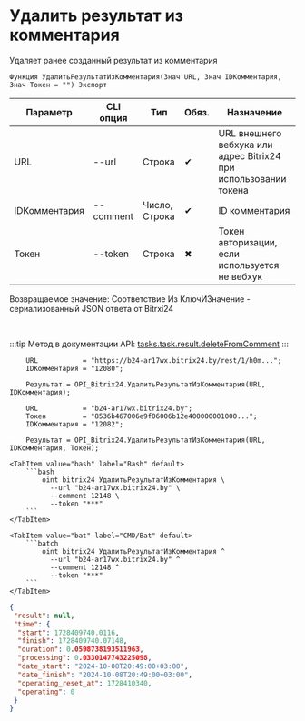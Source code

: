 ﻿---
sidebar_position: 8
---


# Удалить результат из комментария
 Удаляет ранее созданный результат из комментария



`Функция УдалитьРезультатИзКомментария(Знач URL, Знач IDКомментария, Знач Токен = "") Экспорт`

  | Параметр | CLI опция | Тип | Обяз. | Назначение |
  |-|-|-|-|-|
  | URL | --url | Строка | &#x2714; | URL внешнего вебхука или адрес Bitrix24 при использовании токена |
  | IDКомментария | --comment | Число, Строка | &#x2714; | ID комментария |
  | Токен | --token | Строка | &#x2716; | Токен авторизации, если используется не вебхук |

  
  Возвращаемое значение:   Соответствие Из КлючИЗначение - сериализованный JSON ответа от Bitrxi24

<br/>

:::tip
Метод в документации API: [tasks.task.result.deleteFromComment](https://dev.1c-bitrix.ru/rest_help/tasks/task/tasks/tasks_task_result_deleteFromComment.php)
:::
<br/>



```bsl title="Пример использования для 1С:Предприятие/OneScript"
    URL           = "https://b24-ar17wx.bitrix24.by/rest/1/h0m...";
    IDКомментария = "12080";

    Результат = OPI_Bitrix24.УдалитьРезультатИзКомментария(URL, IDКомментария);

    URL           = "b24-ar17wx.bitrix24.by";
    Токен         = "8536b467006e9f06006b12e400000001000...";
    IDКомментария = "12082";

    Результат = OPI_Bitrix24.УдалитьРезультатИзКомментария(URL, IDКомментария, Токен);
```
    

 <Tabs>
  
    <TabItem value="bash" label="Bash" default>
        ```bash
            oint bitrix24 УдалитьРезультатИзКомментария \
              --url "b24-ar17wx.bitrix24.by" \
              --comment 12148 \
              --token "***"
        ```
    </TabItem>
  
    <TabItem value="bat" label="CMD/Bat" default>
        ```batch
            oint bitrix24 УдалитьРезультатИзКомментария ^
              --url "b24-ar17wx.bitrix24.by" ^
              --comment 12148 ^
              --token "***"
        ```
    </TabItem>
</Tabs>


```json title="Результат"
{
 "result": null,
 "time": {
  "start": 1728409740.0116,
  "finish": 1728409740.07148,
  "duration": 0.0598738193511963,
  "processing": 0.0330147743225098,
  "date_start": "2024-10-08T20:49:00+03:00",
  "date_finish": "2024-10-08T20:49:00+03:00",
  "operating_reset_at": 1728410340,
  "operating": 0
 }
}
```

